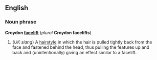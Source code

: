 ==English==
===Noun phrase===
'''Croydon [[facelift]]''' (''plural'' '''Croydon facelifts''')

#(''UK slang'') A [[hairstyle]] in which the hair is pulled tightly back from the face and fastened behind the head, thus pulling the features up and back and (unintentionally) giving an effect similar to a facelift.